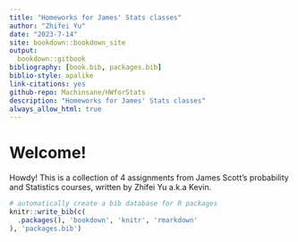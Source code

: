 ```yaml
--- 
title: "Homeworks for James' Stats classes"
author: "Zhifei Yu"
date: "2023-7-14"
site: bookdown::bookdown_site
output:
  bookdown::gitbook
bibliography: [book.bib, packages.bib]
biblio-style: apalike
link-citations: yes
github-repo: Machinsane/HWforStats
description: "Homeworks for James' Stats classes"
always_allow_html: true
---
```


# Welcome! {-}

Howdy! This is a collection of 4 assignments from James Scott's probability and Statistics courses, written by Zhifei Yu a.k.a Kevin.

```r
# automatically create a bib database for R packages
knitr::write_bib(c(
  .packages(), 'bookdown', 'knitr', 'rmarkdown'
), 'packages.bib')
```
